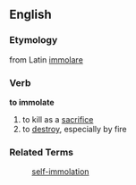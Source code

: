==English==
===Etymology===
from Latin [[immolare]]
===Verb===
'''to immolate'''

#to kill as a [[sacrifice]]
#to [[destroy]], especially by fire

===Related Terms===
:[[self-immolation]]